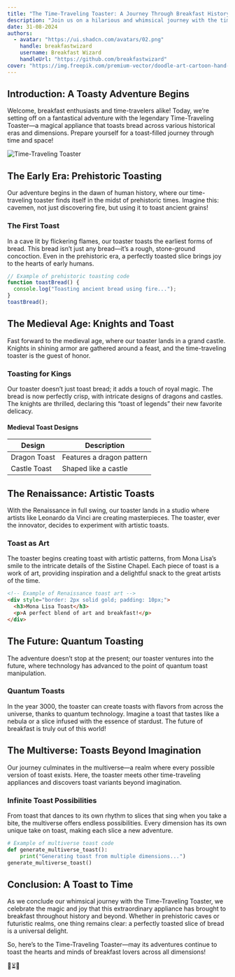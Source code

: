 ```yaml
---
title: "The Time-Traveling Toaster: A Journey Through Breakfast History"
description: "Join us on a hilarious and whimsical journey with the time-traveling toaster. Discover how this magical appliance toasted bread across different historical eras and dimensions."
date: 31-08-2024
authors:
  - avatar: "https://ui.shadcn.com/avatars/02.png"
    handle: breakfastwizard
    username: Breakfast Wizard
    handleUrl: "https://github.com/breakfastwizard"
cover: "https://img.freepik.com/premium-vector/doodle-art-cartoon-hand-drawn-holiday-poster-template-very-detailed-with-lots-objects_577083-44.jpg?w=826"
---
```


## Introduction: A Toasty Adventure Begins

Welcome, breakfast enthusiasts and time-travelers alike! Today, we’re setting off on a fantastical adventure with the legendary Time-Traveling Toaster—a magical appliance that toasts bread across various historical eras and dimensions. Prepare yourself for a toast-filled journey through time and space!

![Time-Traveling Toaster](https://plus.unsplash.com/premium_photo-1681488159219-e0f0f2542424?q=80&w=1974&auto=format&fit=crop&ixlib=rb-4.0.3&ixid=M3wxMjA3fDB8MHxwaG90by1wYWdlfHx8fGVufDB8fHx8fA%3D%3D)

## The Early Era: Prehistoric Toasting

Our adventure begins in the dawn of human history, where our time-traveling toaster finds itself in the midst of prehistoric times. Imagine this: cavemen, not just discovering fire, but using it to toast ancient grains!

### The First Toast

In a cave lit by flickering flames, our toaster toasts the earliest forms of bread. This bread isn’t just any bread—it’s a rough, stone-ground concoction. Even in the prehistoric era, a perfectly toasted slice brings joy to the hearts of early humans.

```javascript
// Example of prehistoric toasting code
function toastBread() {
  console.log("Toasting ancient bread using fire...");
}
toastBread();
```

## The Medieval Age: Knights and Toast

Fast forward to the medieval age, where our toaster lands in a grand castle. Knights in shining armor are gathered around a feast, and the time-traveling toaster is the guest of honor.

### Toasting for Kings

Our toaster doesn’t just toast bread; it adds a touch of royal magic. The bread is now perfectly crisp, with intricate designs of dragons and castles. The knights are thrilled, declaring this “toast of legends” their new favorite delicacy.

#### Medieval Toast Designs

| Design       | Description               |
| ------------ | ------------------------- |
| Dragon Toast | Features a dragon pattern |
| Castle Toast | Shaped like a castle      |

## The Renaissance: Artistic Toasts

With the Renaissance in full swing, our toaster lands in a studio where artists like Leonardo da Vinci are creating masterpieces. The toaster, ever the innovator, decides to experiment with artistic toasts.

### Toast as Art

The toaster begins creating toast with artistic patterns, from Mona Lisa’s smile to the intricate details of the Sistine Chapel. Each piece of toast is a work of art, providing inspiration and a delightful snack to the great artists of the time.

```html
<!-- Example of Renaissance toast art -->
<div style="border: 2px solid gold; padding: 10px;">
  <h3>Mona Lisa Toast</h3>
  <p>A perfect blend of art and breakfast!</p>
</div>
```

## The Future: Quantum Toasting

The adventure doesn’t stop at the present; our toaster ventures into the future, where technology has advanced to the point of quantum toast manipulation.

### Quantum Toasts

In the year 3000, the toaster can create toasts with flavors from across the universe, thanks to quantum technology. Imagine a toast that tastes like a nebula or a slice infused with the essence of stardust. The future of breakfast is truly out of this world!

## The Multiverse: Toasts Beyond Imagination

Our journey culminates in the multiverse—a realm where every possible version of toast exists. Here, the toaster meets other time-traveling appliances and discovers toast variants beyond imagination.

### Infinite Toast Possibilities

From toast that dances to its own rhythm to slices that sing when you take a bite, the multiverse offers endless possibilities. Every dimension has its own unique take on toast, making each slice a new adventure.

```python
# Example of multiverse toast code
def generate_multiverse_toast():
    print("Generating toast from multiple dimensions...")
generate_multiverse_toast()
```

## Conclusion: A Toast to Time

As we conclude our whimsical journey with the Time-Traveling Toaster, we celebrate the magic and joy that this extraordinary appliance has brought to breakfast throughout history and beyond. Whether in prehistoric caves or futuristic realms, one thing remains clear: a perfectly toasted slice of bread is a universal delight.

So, here’s to the Time-Traveling Toaster—may its adventures continue to toast the hearts and minds of breakfast lovers across all dimensions!

🍞⏳✨
